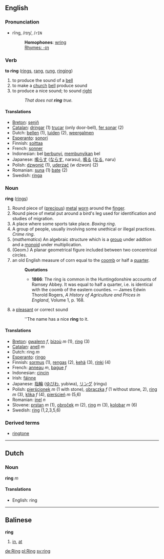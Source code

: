 ==English==
=== Pronunciation ===
*rĭng, /rɪŋ/, /<tt>rIN</tt>
*:'''Homophones''': [[wring]]
*:[[Rhymes:English:-ɪŋ|Rhymes: -ɪŋ]]

=== Verb ===

'''to ring''' ([[rings]], [[rang]], [[rung]], [[ringing]])

# to produce the sound of a [[bell]]
# to make a [[church]] [[bell]] produce sound
# to produce a nice sound; to sound [[right]]
#:''That does not '''ring''' true.''

==== Translations ====
*[[Breton]]: [[seniñ]]
*[[Catalan]]: [[dringar]] (1) [[trucar]] (only door-bell), [[fer sonar]] (2)
*Dutch: [[bellen]] (1), [[luiden]] (2), [[weergalmen]]
*[[Esperanto]]: [[sonori]]
*Finnish: [[soittaa]]
*French: [[sonner]]
*Indonesian: bel [[bunyi|berbunyi]], [[bunyi|membunyikan]] bel
*Japanese: [[鳴らす]] ([[ならす]], narasu), [[鳴る]] ([[なる]], naru)
*Polish: [[dzwonić]] (1), [[uderzać]] (w dzwon) (2) 
*Romanian: [[suna]] (1) [[bate]] (2)
*Swedish: [[ringa]]

=== Noun ===
'''ring''' ([[rings]])

# Round piece of ([[precious]]) [[metal]] [[worn]] around the [[finger]].
# Round piece of metal put around a bird's leg used for identification and studies of migration.
# A place where some sports take place. ''Boxing ring''.
# A group of people, usually involving some unethical or illegal practices. ''Crime ring''.
# (''mathematics'') An algebraic structure which is a [[group]] under addtion and a [[monoid]] under multiplication.
# (Geom.) A planar geometrical figure included between two concentrical circles.
# an old English measure of corn equal to the [[coomb]] or half a [[quarter]].
#:'''Quotations'''
#:*'''1866''': The ring is common in the Huntingdonshire accounts of Ramsey Abbey.  It was equal to half a quarter, i.e. is identical with the coomb of the eastern counties. &mdash; James Edwin Thorold Rogers, ''A History of Agriculture and Prices in England'', Volume 1, p. 168.
# a [[pleasant]] or correct sound
#:''The name has a nice '''ring''' to it.

==== Translations ====
*[[Breton]]: [[gwalenn]] ''f'', [[bizoù]] ''m'' (1), [[ring]] (3)
*[[Catalan]]: [[anell]] ''m''
*Dutch: ring ''m''
*[[Esperanto]]: [[ringo]]
*Finnish: [[sormus]] (1), [[rengas]] (2), [[kehä]] (3), [[rinki]] (4)
*French: [[anneau]] ''m'', [[bague]] ''f''
*Indonesian: [[cincin]]
*Irish: [[fáinne]]
*Japanese: [[指輪]] ([[ゆびわ]], yubiwa), [[リング]] (ringu)
*Polish: [[pierścionek]] ''m'' (1 with stone), [[obrączka]] ''f'' (1 without stone, 2), [[ring]] ''m'' (3), [[klika]] ''f'' (4), [[pierścień]] ''m'' (5,6)
*Romanian: [[inel]] ''n''
*Slovene: [[prstan]] ''m'' (1), [[obroček]] ''m'' (2), [[ring]] ''m'' (3), [[kolobar]] ''m'' (6)
*Swedish: [[ring]] (1,2,3,5,6)

===Derived terms===
*[[ringtone]]

----

==Dutch ==
=== Noun ===
'''ring''' ''m''

==== Translations ====
*English: ring

----

==Balinese==
'''ring'''

# [[in]], [[at]]

[[de:Ring]]
[[pl:Ring]]
[[sv:ring]]